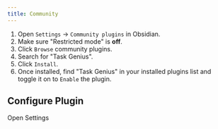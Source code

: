 ```yaml
---
title: Community
---
```


1.  Open `Settings` -> `Community plugins` in Obsidian.
2.  Make sure "Restricted mode" is **off**.
3.  Click `Browse` community plugins.
4.  Search for "Task Genius".
5.  Click `Install`.
6.  Once installed, find "Task Genius" in your installed plugins list and toggle it on to `Enable` the plugin.

## Configure Plugin

<DeepLinkButton href="obsidian://task-genius/settings">
  Open Settings
</DeepLinkButton>
<DeepLinkFallback />

